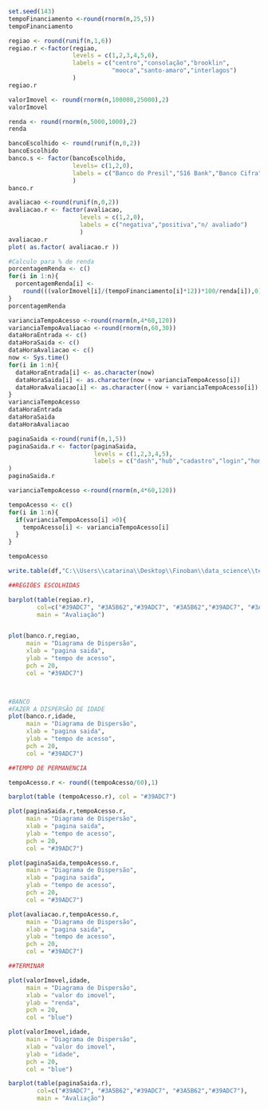 

```r
set.seed(143)
tempoFinanciamento <-round(rnorm(n,25,5))
tempoFinanciamento
```


```r

regiao <- round(runif(n,1,6))
regiao.r <-factor(regiao,
                  levels = c(1,2,3,4,5,6),
                  labels = c("centro","consolação","brooklin",
                             "mooca","santo-amaro","interlagos")
                  )
regiao.r
```

```r
valorImovel <- round(rnorm(n,100000,25000),2)
valorImovel
```

```r
renda <- round(rnorm(n,5000,1000),2)
renda
```

```r

bancoEscolhido <- round(runif(n,0,2))
bancoEscolhido
banco.s <- factor(bancoEscolhido,
                  levels= c(1,2,0),
                  labels = c("Banco do Presil","S16 Bank","Banco Cifra")
                  ) 
banco.r
```

```r
avaliacao <-round(runif(n,0,2))
avaliacao.r <- factor(avaliacao,
                    levels = c(1,2,0),
                    labels = c("negativa","positiva","n/ avaliado")
                    )
avaliacao.r
plot( as.factor( avaliacao.r )) 
```

```r
#Calculo para % de renda
porcentagemRenda <- c()
for(i in 1:n){
  porcentagemRenda[i] <- 
    round(((valorImovel[i]/(tempoFinanciamento[i]*12))*100/renda[i]),0)
}
porcentagemRenda

```

```r

varianciaTempoAcesso <-round(rnorm(n,4*60,120))
varianciaTempoAvaliacao <-round(rnorm(n,60,30))
dataHoraEntrada <- c()
dataHoraSaida <- c()
dataHoraAvaliacao <- c()
now <- Sys.time()
for(i in 1:n){
  dataHoraEntrada[i] <- as.character(now)
  dataHoraSaida[i] <- as.character(now + varianciaTempoAcesso[i])
  dataHoraAvaliacao[i] <- as.character((now + varianciaTempoAcesso[i]) -    varianciaTempoAvaliacao[i])
}
varianciaTempoAcesso
dataHoraEntrada
dataHoraSaida
dataHoraAvaliacao

```

```r

paginaSaida <-round(runif(n,1,5))
paginaSaida.r <- factor(paginaSaida,
                        levels = c(1,2,3,4,5),
                        labels = c("dash","hub","cadastro","login","home")
)
paginaSaida.r

```

```r

varianciaTempoAcesso <-round(rnorm(n,4*60,120))

tempoAcesso <- c()
for(i in 1:n){
  if(varianciaTempoAcesso[i] >0){
    tempoAcesso[i] <- varianciaTempoAcesso[i]
  }
}

tempoAcesso

```

```r
write.table(df,"C:\\Users\\catarina\\Desktop\\Finoban\\data_science\\teste.csv", row.names = FALSE)
```


```r
##REGIÕES ESCOLHIDAS

barplot(table(regiao.r),
        col=c("#39ADC7", "#3A5B62","#39ADC7", "#3A5B62","#39ADC7", "#3A5B62"),
        main = "Avaliação")


plot(banco.r,regiao,
     main = "Diagrama de Dispersão",
     xlab = "pagina saida",
     ylab = "tempo de acesso",
     pch = 20,
     col = "#39ADC7")




```
```r

#BANCO
#FAZER A DISPERSÃO DE IDADE
plot(banco.r,idade,
     main = "Diagrama de Dispersão",
     xlab = "pagina saida",
     ylab = "tempo de acesso",
     pch = 20,
     col = "#39ADC7")

```

```r
##TEMPO DE PERMANENCIA

tempoAcesso.r <- round((tempoAcesso/60),1)

barplot(table (tempoAcesso.r), col = "#39ADC7")

plot(paginaSaida.r,tempoAcesso.r,
     main = "Diagrama de Dispersão",
     xlab = "pagina saida",
     ylab = "tempo de acesso",
     pch = 20,
     col = "#39ADC7")

plot(paginaSaida,tempoAcesso.r,
     main = "Diagrama de Dispersão",
     xlab = "pagina saida",
     ylab = "tempo de acesso",
     pch = 20,
     col = "#39ADC7")

plot(avaliacao.r,tempoAcesso.r,
     main = "Diagrama de Dispersão",
     xlab = "pagina saida",
     ylab = "tempo de acesso",
     pch = 20,
     col = "#39ADC7")

```
































```r
##TERMINAR

plot(valorImovel,idade,
     main = "Diagrama de Dispersão",
     xlab = "valor do imovel",
     ylab = "renda",
     pch = 20,
     col = "blue")

```


```r
plot(valorImovel,idade,
     main = "Diagrama de Dispersão",
     xlab = "valor do imovel",
     ylab = "idade",
     pch = 20,
     col = "blue")
```


```r

barplot(table(paginaSaida.r),
        col=c("#39ADC7", "#3A5B62","#39ADC7", "#3A5B62","#39ADC7"),
        main = "Avaliação")
```


